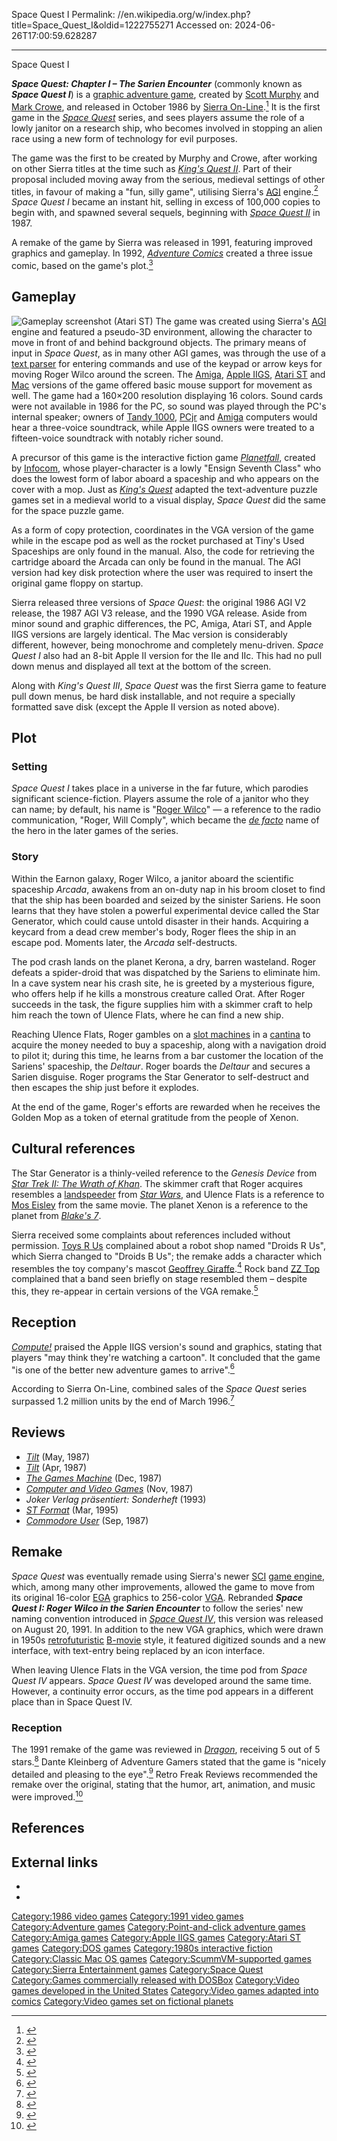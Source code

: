 Space Quest I
Permalink: //en.wikipedia.org/w/index.php?title=Space_Quest_I&oldid=1222755271
Accessed on: 2024-06-26T17:00:59.628287



------
Space Quest I
{{More citations needed|date=October 2009}}
{{Infobox video game
|title = Space Quest:<br />Chapter I – The Sarien Encounter
|image = SierraOnLine-Box-SpaceQuest1 EGA.jpg
|caption = Original cover art
|developer = [[Sierra Entertainment|Sierra On-Line]]
|publisher = Sierra On-Line
|director =
|producer = 
|designer = [[Mark Crowe]]<br/>[[Scott Murphy (video game designer)|Scott Murphy]]
|programmer = Scott Murphy <br> [[Ken Williams (game developer)|Ken Williams]] <br> Sol Ackerman
|artist = Mark Crowe
|composer = Mark Crowe
|engine = [[Adventure Game Interpreter|AGI]]
|series = ''[[Space Quest]]''
|released = October 1986<ref>{{cite web|url=https://archive.org/details/Sierra_Newsletter_The_Volume_1_Number_2_1987_Sierra_On-Line_US/page/n5/mode/2up?q=%22space+quest%22 |title=Sierra Newsletter, The - Volume 1 Number 2 (1987) |date=1987 |access-date=2024-02-11}}</ref>
|genre = [[Adventure game|Adventure]]
|modes = [[Single-player video game|Single-player]]
|platforms = [[DOS]], [[Macintosh]], [[Apple II]], [[Apple IIGS]], [[Amiga]], [[Atari ST]]
}}

'''''Space Quest: Chapter I – The Sarien Encounter''''' (commonly known as '''''Space Quest I''''') is a [[graphic adventure game]], created by [[Scott Murphy (video game designer)|Scott Murphy]] and [[Mark Crowe]], and released in October 1986 by [[Sierra Entertainment|Sierra On-Line]].<ref name=greatest>{{cite book |last=Weston |first=D.B. |title=Greatest Moments in Video Game History |page=52 |publisher=DB Weston |isbn=978-1-301-17414-0}}</ref> It is the first game in the ''[[Space Quest]]'' series, and sees players assume the role of a lowly janitor on a research ship, who becomes involved in stopping an alien race using a new form of technology for evil purposes.

The game was the first to be created by Murphy and Crowe, after working on other Sierra titles at the time such as ''[[King's Quest II]]''. Part of their proposal included moving away from the serious, medieval settings of other titles, in favour of making a "fun, silly game", utilising Sierra's [[Adventure Game Interpreter|AGI]] engine.<ref>{{cite book|last=Purcaru|first=John Bogdan|title=Games vs. Hardware. The History of PC video games: The 80's|url=https://books.google.com/books?id=lB4PAwAAQBAJ&q=everything+at+Sierra+was+so+somber+and+had+an+almost+medieval+atmosphere.+So+we+decided+%27Why+not+make+a+fun%2C+silly+game&pg=PA296|location=[[Google Books]]|page=296|date=29 January 2014|access-date=11 December 2016}}</ref> ''Space Quest I'' became an instant hit, selling in excess of 100,000 copies to begin with,{{Citation needed|date=November 2013}} and spawned several sequels, beginning with ''[[Space Quest II]]'' in 1987.

A remake of the game by Sierra was released in 1991, featuring improved graphics and gameplay. In 1992, ''[[Adventure Comics]]'' created a three issue comic, based on the game's plot.<ref>{{cite web|url=https://comics.lib.msu.edu/rri/arri/adven.htm |title="Adventure Comics (Firm)" to "Adventure Series" |publisher=Michigan State University Libraries |access-date=2020-03-25}}</ref>

==Gameplay==
[[File:Space_Quest_I_Atari_ST_screenshot.png|thumb|left|Gameplay screenshot (Atari ST)]]
The game was created using Sierra's [[Adventure Game Interpreter|AGI]] engine and featured a pseudo-3D environment, allowing the character to move in front of and behind background objects. The primary means of input in ''Space Quest'', as in many other AGI games, was through the use of a [[text parser]] for entering commands and use of the keypad or arrow keys for moving Roger Wilco around the screen. The [[Amiga]], [[Apple IIGS]], [[Atari ST]] and [[Apple Macintosh|Mac]] versions of the game offered basic mouse support for movement as well. The game had a 160×200 resolution displaying 16 colors. Sound cards were not available in 1986 for the PC, so sound was played through the PC's internal speaker; owners of [[Tandy 1000]], [[PCjr]] and [[Amiga]] computers would hear a three-voice soundtrack, while Apple IIGS owners were treated to a fifteen-voice soundtrack with notably richer sound.

A precursor of this game is the interactive fiction game ''[[Planetfall]]'', created by [[Infocom]], whose player-character is a lowly "Ensign Seventh Class" who does the lowest form of labor aboard a spaceship and who appears on the cover with a mop. Just as ''[[King's Quest]]'' adapted the text-adventure puzzle games set in a medieval world to a visual display, ''Space Quest'' did the same for the space puzzle game.

As a form of copy protection, coordinates in the VGA version of the game while in the escape pod as well as the rocket purchased at Tiny's Used Spaceships are only found in the manual. Also, the code for retrieving the cartridge aboard the Arcada can only be found in the manual. The AGI version had key disk protection where the user was required to insert the original game floppy on startup.

Sierra released three versions of ''Space Quest'': the original 1986 AGI V2 release, the 1987 AGI V3 release, and the 1990 VGA release. Aside from minor sound and graphic differences, the PC, Amiga, Atari ST, and Apple IIGS versions are largely identical. The Mac version is considerably different, however, being monochrome and completely menu-driven. ''Space Quest I'' also had an 8-bit Apple II version for the IIe and IIc. This had no pull down menus and displayed all text at the bottom of the screen.

Along with ''King's Quest III'', ''Space Quest'' was the first Sierra game to feature pull down menus, be hard disk installable, and not require a specially formatted save disk (except the Apple II version as noted above).

==Plot==
===Setting===
''Space Quest I'' takes place in a universe in the far future, which parodies significant science-fiction. Players assume the role of a janitor who they can name; by default, his name is "[[Roger Wilco (Space Quest)|Roger Wilco]]" — a reference to the radio communication, "Roger, Will Comply", which became the ''[[de facto]]'' name of the hero in the later games of the series.

===Story===
Within the Earnon galaxy, Roger Wilco, a janitor aboard the scientific spaceship ''Arcada'', awakens from an on-duty nap in his broom closet to find that the ship has been boarded and seized by the sinister Sariens. He soon learns that they have stolen a powerful experimental device called the Star Generator, which could cause untold disaster in their hands. Acquiring a keycard from a dead crew member's body, Roger flees the ship in an escape pod. Moments later,  the ''Arcada'' self-destructs.

The pod crash lands on the planet Kerona, a dry, barren wasteland. Roger defeats a spider-droid that was dispatched by the Sariens to eliminate him. In a cave system near his crash site, he is greeted by a mysterious figure, who offers help if he kills a monstrous creature called Orat. After Roger succeeds in the task, the figure supplies him with a skimmer craft to help him reach the town of Ulence Flats, where he can find a new ship. 

Reaching Ulence Flats, Roger gambles on a [[slot machine]]s in a [[cantina]] to acquire the money needed to buy a spaceship, along with a navigation droid to pilot it; during this time, he learns from a bar customer the location of the Sariens' spaceship, the ''Deltaur''. Roger boards the ''Deltaur'' and secures a Sarien disguise. Roger programs the Star Generator to self-destruct and then escapes the ship just before it explodes.

At the end of the game, Roger's efforts are rewarded when he receives the Golden Mop as a token of eternal gratitude from the people of Xenon.

==Cultural references==
The Star Generator is a thinly-veiled reference to the ''Genesis Device'' from ''[[Star Trek II: The Wrath of Khan]]''.{{cn|date=January 2024}} The skimmer craft that Roger acquires resembles a [[landspeeder]] from ''[[Star Wars (film)|Star Wars]]'',{{cn|date=January 2024}} and Ulence Flats is a reference to [[Mos Eisley]] from the same movie.{{cn|date=January 2024}} The planet Xenon is a reference to the planet from ''[[Blake's 7]]''.{{cn|date=January 2024}}

Sierra received some complaints about references included without permission. [[Toys R Us]] complained about a robot shop named "Droids R Us", which Sierra changed to "Droids B Us"; the remake adds a character which resembles the toy company's mascot [[Geoffrey Giraffe]].<ref>{{cite web|first=Kurt|last=Kalata|url=http://www.hardcoregaming101.net/space-quest-i/|publisher=Hardcore Gaming 101|title=Space Quest I|date=2017-09-11|access-date=2024-01-03}}</ref> Rock band [[ZZ Top]] complained that a band seen briefly on stage resembled them – despite this, they re-appear in certain versions of the VGA remake.<ref>{{cite web|url=http://www.spacequest.net/archives/sq1/cameos/ |title=Space Quest 1 Cameo Appearances |publisher=SpaceQuest.Net |access-date=2012-08-27}}</ref>

==Reception==
''[[Compute!]]'' praised the Apple IIGS version's sound and graphics, stating that players "may think they're watching a cartoon". It concluded that the game "is one of the better new adventure games to arrive".<ref name="thomas198808">{{cite magazine |last=Trunzo |first=James V. |url=https://archive.org/stream/1988-08-compute-magazine/Compute_Issue_099_1988_Aug#page/n71/mode/2up |title=Space Quest — The Sarien Encounter |magazine=Compute! |date=August 1988 |page=70}}</ref>

According to Sierra On-Line, combined sales of the ''Space Quest'' series surpassed 1.2 million units by the end of March 1996.<ref name=sierrasales>{{cite report|date=March 31, 1996 |title=Sierra On-Line Form 10-K |archive-url=https://web.archive.org/web/20180416004925/https://www.sec.gov/Archives/edgar/data/724991/0000891020-96-000721.txt |url=https://www.sec.gov/Archives/edgar/data/724991/0000891020-96-000721.txt |archive-date=April 16, 2018 |location=[[Bellevue, Washington]] |pages=7–9}}</ref>

==Reviews==
*''[[Tilt (French magazine)|Tilt]]'' (May, 1987)
*''[[Tilt (French magazine)|Tilt]]'' (Apr, 1987)
*''[[The Games Machine]]'' (Dec, 1987)
*''[[Computer and Video Games]]'' (Nov, 1987)
*''Joker Verlag präsentiert: Sonderheft'' (1993)
*''[[ST Format]]'' (Mar, 1995)
*''[[Commodore User]]'' (Sep, 1987)

==Remake==
{{Infobox video game
|title = Space Quest I:<br />Roger Wilco in the Sarien Encounter
|image = Space Quest I - Roger Wilco in The Sarien Encounter cover.jpg
|developer = [[Sierra Entertainment|Sierra On-Line]]
|publisher = Sierra On-Line
|director = [[Bill Davis (artist)|Bill Davis]]<br/>Douglas Herring<br/>Scott Murphy
|producer = Stuart Moulder
|designer = [[Mark Crowe]]<br/>[[Scott Murphy (video game designer)|Scott Murphy]]
|programmer = Jerry Shaw<br/>Hugh Diedrichs<br/>Dave Jamriska<br/>Randy MacNeill
|artist = Douglas Herring
|composer = Ken Allen<br/>[[Mark Seibert]]
|engine = [[Sierra Entertainment#1980s|SCI1]]
|released = August 20, 1991
|genre = [[Adventure game|Adventure]]
|modes = [[Single-player video game|Single-player]]
|platforms = [[DOS]], [[Macintosh]], [[Amiga]]
}}
''Space Quest'' was eventually remade using Sierra's newer [[Sierra Entertainment#1980s|SCI]] [[game engine]], which, among many other improvements, allowed the game to move from its original 16-color [[Enhanced Graphics Adapter|EGA]] graphics to 256-color [[Video Graphics Array|VGA]]. Rebranded '''''Space Quest I: Roger Wilco in the Sarien Encounter''''' to follow the series' new naming convention introduced in ''[[Space Quest IV]]'', this version was released on August 20, 1991. In addition to the new VGA graphics, which were drawn in 1950s [[retro-futurism|retrofuturistic]] [[B-movie]] style, it featured digitized sounds and a new interface, with text-entry being replaced by an icon interface.

When leaving Ulence Flats in the VGA version, the time pod from ''Space Quest IV'' appears. ''Space Quest IV'' was developed around the same time. However, a continuity error occurs, as the time pod appears in a different place than in Space Quest IV.

===Reception===
The 1991 remake of the game was reviewed in ''[[Dragon (magazine)|Dragon]]'', receiving 5 out of 5 stars.<ref name="Dragon177">{{cite magazine|title=The Role of Computers |last1=Lesser |last2=Lesser |last3=Lesser |first1=Hartley |first2=Patricia |first3=Kirk |name-list-style=amp |magazine=Dragon |issue=177 |date=January 1992 |pages=57–66}}</ref> Dante Kleinberg of Adventure Gamers stated that the game is "nicely detailed and pleasing to the eye".<ref>{{cite web|title=Review for Space Quest I: The Sarien Encounter|date=2008-01-04|access-date=2024-01-03|publisher=Adventure Gamers|first=Dante|last=Kleinberg|url=https://adventuregamers.com/articles/view/18113}}</ref> Retro Freak Reviews recommended the remake over the original, stating that the humor, art, animation, and music were improved.<ref>{{cite web|publisher=Retro Freak Reviews|title=Space Quest I review|date=2017-02-08|accessdate=2024-01-04|author=DarkwyndPT|url=https://retrofreakreviews.com/2017/02/08/space-quest-i-review/}}</ref>

==References==
{{reflist}}

==External links==
*{{MobyGames|/space-quest-chapter-i-the-sarien-encounter|Space Quest: Chapter I – The Sarien Encounter}}
*{{MobyGames|/space-quest-i-roger-wilco-in-the-sarien-encounter|Space Quest I: Roger Wilco in the Sarien Encounter}}

{{Space Quest series}}
{{Sierra Adventure Games|Space Quest}}

[[Category:1986 video games]]
[[Category:1991 video games]]
[[Category:Adventure games]]
[[Category:Point-and-click adventure games]]
[[Category:Amiga games]]
[[Category:Apple IIGS games]]
[[Category:Atari ST games]]
[[Category:DOS games]]
[[Category:1980s interactive fiction]]
[[Category:Classic Mac OS games]]
[[Category:ScummVM-supported games]]
[[Category:Sierra Entertainment games]]
[[Category:Space Quest]]
[[Category:Games commercially released with DOSBox]]
[[Category:Video games developed in the United States]]
[[Category:Video games adapted into comics]]
[[Category:Video games set on fictional planets]]